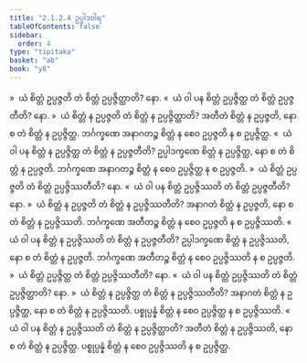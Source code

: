 ```yaml
---
title: "2.1.2.4 ဥပ္ပါဒဝါရ"
tableOfContents: false
sidebar:
  order: 4
type: "tipitaka"
basket: "ab"
book: "y8"
---
```



<DynamicBreadcrumb />

<Division number="87" book="y8" e="ch" v="34" p="308">

<Paragraph number="396" book="y8">
»  ယံ စိတ္တံ ဥပ္ပဇ္ဇတိ တံ စိတ္တံ ဥပ္ပဇ္ဇိတ္ထာတိ? နော.
</Paragraph>

<Paragraph number="397" book="y8">
«  ယံ ဝါ ပန စိတ္တံ ဥပ္ပဇ္ဇိတ္ထ တံ စိတ္တံ ဥပ္ပဇ္ဇတီတိ? နော.
</Paragraph>

<Paragraph number="398" book="y8">
»  ယံ စိတ္တံ န ဥပ္ပဇ္ဇတိ တံ စိတ္တံ န ဥပ္ပဇ္ဇိတ္ထာတိ?
</Paragraph>

<Paragraph number="399" book="y8">
အတီတံ စိတ္တံ န ဥပ္ပဇ္ဇတိ, နော စ တံ စိတ္တံ န ဥပ္ပဇ္ဇိတ္ထ. ဘင်္ဂက္ခဏေ အနာဂတဉ္စ စိတ္တံ န စေဝ ဥပ္ပဇ္ဇတိ န စ ဥပ္ပဇ္ဇိတ္ထ.
</Paragraph>

<Paragraph number="400" book="y8">
«  ယံ ဝါ ပန စိတ္တံ န ဥပ္ပဇ္ဇိတ္ထ တံ စိတ္တံ န ဥပ္ပဇ္ဇတီတိ?
</Paragraph>

<Paragraph number="401" book="y8">
ဥပ္ပါဒက္ခဏေ စိတ္တံ န ဥပ္ပဇ္ဇိတ္ထ, နော စ တံ စိတ္တံ န ဥပ္ပဇ္ဇတိ. ဘင်္ဂက္ခဏေ အနာဂတဉ္စ စိတ္တံ န စေဝ ဥပ္ပဇ္ဇိတ္ထ န စ ဥပ္ပဇ္ဇတိ.
</Paragraph>

</Division>
<Division number="88" book="y8" e="ch" v="34" p="308">

<Paragraph number="402" book="y8">
»  ယံ စိတ္တံ ဥပ္ပဇ္ဇတိ တံ စိတ္တံ ဥပ္ပဇ္ဇိဿတီတိ? နော.
</Paragraph>

<Paragraph number="403" book="y8">
«  ယံ ဝါ ပန စိတ္တံ ဥပ္ပဇ္ဇိဿတိ တံ စိတ္တံ ဥပ္ပဇ္ဇတီတိ? နော.
</Paragraph>

<Paragraph number="404" book="y8">
»  ယံ စိတ္တံ န ဥပ္ပဇ္ဇတိ တံ စိတ္တံ န ဥပ္ပဇ္ဇိဿတီတိ?
</Paragraph>

<Paragraph number="405" book="y8">
အနာဂတံ စိတ္တံ န ဥပ္ပဇ္ဇတိ, နော စ တံ စိတ္တံ န ဥပ္ပဇ္ဇိဿတိ. ဘင်္ဂက္ခဏေ အတီတဉ္စ စိတ္တံ န စေဝ ဥပ္ပဇ္ဇတိ န စ ဥပ္ပဇ္ဇိဿတိ.
</Paragraph>

<Paragraph number="406" book="y8">
«  ယံ ဝါ ပန စိတ္တံ န ဥပ္ပဇ္ဇိဿတိ တံ စိတ္တံ န ဥပ္ပဇ္ဇတီတိ?
</Paragraph>

<Paragraph number="407" book="y8">
ဥပ္ပါဒက္ခဏေ စိတ္တံ န ဥပ္ပဇ္ဇိဿတိ, နော စ တံ စိတ္တံ န ဥပ္ပဇ္ဇတိ. ဘင်္ဂက္ခဏေ အတီတဉ္စ စိတ္တံ န စေဝ ဥပ္ပဇ္ဇိဿတိ န စ ဥပ္ပဇ္ဇတိ.
</Paragraph>

</Division>
<Division number="89" book="y8" e="ch" v="34" p="308">

<Paragraph number="408" book="y8">
»  ယံ စိတ္တံ ဥပ္ပဇ္ဇိတ္ထ တံ စိတ္တံ ဥပ္ပဇ္ဇိဿတီတိ? နော.
</Paragraph>

<Paragraph number="409" book="y8">
«  ယံ ဝါ ပန စိတ္တံ ဥပ္ပဇ္ဇိဿတိ တံ စိတ္တံ ဥပ္ပဇ္ဇိတ္ထာတိ? နော.
</Paragraph>

<Paragraph number="410" book="y8">
»  ယံ စိတ္တံ န ဥပ္ပဇ္ဇိတ္ထ တံ စိတ္တံ န ဥပ္ပဇ္ဇိဿတီတိ?
</Paragraph>

<Paragraph number="411" book="y8">
အနာဂတံ စိတ္တံ န ဥပ္ပဇ္ဇိတ္ထ, နော စ တံ စိတ္တံ န ဥပ္ပဇ္ဇိဿတိ. ပစ္စုပ္ပန္နံ စိတ္တံ န စေဝ ဥပ္ပဇ္ဇိတ္ထ န စ ဥပ္ပဇ္ဇိဿတိ.
</Paragraph>

<Paragraph number="412" book="y8">
«  ယံ ဝါ ပန စိတ္တံ န ဥပ္ပဇ္ဇိဿတိ တံ စိတ္တံ န ဥပ္ပဇ္ဇိတ္ထာတိ?
</Paragraph>

<Paragraph number="413" book="y8">
အတီတံ စိတ္တံ န ဥပ္ပဇ္ဇိဿတိ, နော စ တံ စိတ္တံ န ဥပ္ပဇ္ဇိတ္ထ. ပစ္စုပ္ပန္နံ စိတ္တံ န စေဝ ဥပ္ပဇ္ဇိဿတိ န စ ဥပ္ပဇ္ဇိတ္ထ.
</Paragraph>
</Division>